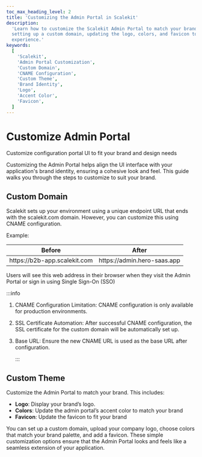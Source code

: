 ```yaml
---
toc_max_heading_level: 2
title: 'Customizing the Admin Portal in Scalekit'
description:
  'Learn how to customize the Scalekit Admin Portal to match your brand identity. This guide covers
  setting up a custom domain, updating the logo, colors, and favicon to ensure a cohesive user
  experience.'
keywords:
  [
    'Scalekit',
    'Admin Portal Customization',
    'Custom Domain',
    'CNAME Configuration',
    'Custom Theme',
    'Brand Identity',
    'Logo',
    'Accent Color',
    'Favicon',
  ]
---
```


# Customize Admin Portal

<Subtitle>Customize configuration portal UI to fit your brand and design needs</Subtitle>

Customizing the Admin Portal helps align the UI interface with your application's brand identity,
ensuring a cohesive look and feel. This guide walks you through the steps to customize to suit your
brand.

## Custom Domain

Scalekit sets up your environment using a unique endpoint URL that ends with the <SimpleCode>scalekit.com</SimpleCode> domain. However, you can customize this using CNAME configuration.

Example:

| Before                                                               | After                                                               |
| -------------------------------------------------------------------- | ------------------------------------------------------------------- |
| <SimpleCode> https:<span></span>//b2b-app.scalekit.com </SimpleCode> | <SimpleCode> https:<span></span>//admin.hero-saas.app </SimpleCode> |

Users will see this web address in their browser when they visit the Admin Portal or sign in using
Single Sign-On (SSO)

:::info

1. CNAME Configuration Limitation: CNAME configuration is only available for production
   environments.
2. SSL Certificate Automation: After successful CNAME configuration, the SSL certificate for the
   custom domain will be automatically set up.
3. Base URL: Ensure the new CNAME URL is used as the base URL after configuration.

   :::

## Custom Theme

Customize the Admin Portal to match your brand. This includes:

- **Logo**: Display your brand’s logo.
- **Colors**: Update the admin portal’s accent color to match your brand
- **Favicon**: Update the favicon to fit your brand

You can set up a custom domain, upload your company logo, choose colors that match your brand
palette, and add a favicon. These simple customization options ensure that the Admin Portal looks
and feels like a seamless extension of your application.
